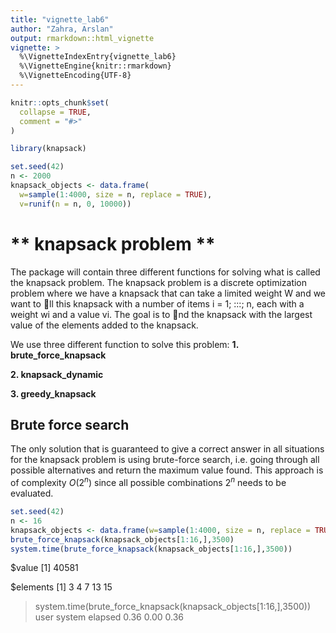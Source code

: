 ```yaml
---
title: "vignette_lab6"
author: "Zahra, Arslan"
output: rmarkdown::html_vignette
vignette: >
  %\VignetteIndexEntry{vignette_lab6}
  %\VignetteEngine{knitr::rmarkdown}
  %\VignetteEncoding{UTF-8}
---
```


```r
knitr::opts_chunk$set(
  collapse = TRUE,
  comment = "#>"
)
```

```r
library(knapsack)
```


```r
set.seed(42)
n <- 2000
knapsack_objects <- data.frame(
  w=sample(1:4000, size = n, replace = TRUE),
  v=runif(n = n, 0, 10000))
```
# ** knapsack problem **
The package will contain three different functions for solving what is called the knapsack problem.
The knapsack problem is a discrete optimization problem where we have a knapsack that can take a
limited weight W and we want to ll this knapsack with a number of items i = 1; :::; n, each with a
weight wi and a value vi. The goal is to nd the knapsack with the largest value of the elements added
to the knapsack.

We use three different function to solve this problem:
**1. brute_force_knapsack**

**2. knapsack_dynamic**

**3. greedy_knapsack**

## Brute force search

The only solution that is guaranteed to give a correct answer in all situations for the knapsack problem
is using brute-force search, i.e. going through all possible alternatives and return the maximum value
found. This approach is of complexity $O(2^n)$ since all possible combinations $2^n$ needs to be evaluated.

```r
set.seed(42)
n <- 16
knapsack_objects <- data.frame(w=sample(1:4000, size = n, replace = TRUE),v=runif(n = n, 0, 10000))
brute_force_knapsack(knapsack_objects[1:16,],3500)
system.time(brute_force_knapsack(knapsack_objects[1:16,],3500))
```

$value
[1] 40581

$elements
[1]  3  4  7 13 15

> system.time(brute_force_knapsack(knapsack_objects[1:16,],3500))
   user  system elapsed 
   0.36    0.00    0.36 